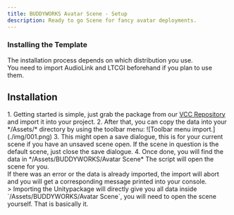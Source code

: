 ```yaml
---
title: BUDDYWORKS Avatar Scene - Setup
description: Ready to go Scene for fancy avatar deployments.
---
```


### Installing the Template
The installation process depends on which distribution you use.  
You need to import AudioLink and LTCGI beforehand if you plan to use them.  

## Installation
<Tabs>  
  <TabItem label="VCC Package">
  	<Steps>
	1. Getting started is simple, just grab the package from our <a href="https://repo.buddyworks.wtf">VCC Repository</a> and import it into your project.  
	2. After that, you can copy the data into your */Assets/* directory by using the toolbar menu:  
	![Toolbar menu import.](./img/001.png)  
	3. This might open a save dialogue, this is for your current scene if you have an unsaved scene open.
	If the scene in question is the default scene, just close the save dialogue.
	4. Once done, you will find the data in */Assets/BUDDYWORKS/Avatar Scene*  
	The script will open the scene for you.
	<Aside> If there was an error or the data is already imported, the import will abort and you will get a corresponding message printed into your console.</Aside>
	</Steps>
 </TabItem>
 	<TabItem label=".unitypackage">
	>	Importing the Unitypackage will directly give you all data inside `/Assets/BUDDYWORKS/Avatar Scene`, you will need to open the scene yourself.   
  That is basically it.
	</TabItem>
</Tabs>